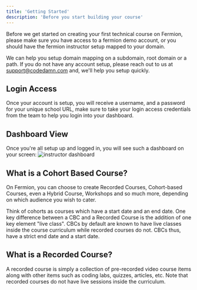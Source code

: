```yaml
---
title: 'Getting Started'
description: 'Before you start building your course'
---
```


Before we get started on creating your first technical course on Fermion, please make sure you have access to a fermion demo account, or you should have the fermion instructor setup mapped to your domain.

We can help you setup domain mapping on a subdomain, root domain or a path. If you do not have any account setup, please reach out to us at [support@codedamn.com](mailto:support@codedamn.com) and, we'll help you setup quickly.

## Login Access

Once your account is setup, you will receive a username, and a password for your unique school URL, make sure to take your login access credentials from the team to help you login into your dashboard.

## Dashboard View

Once you're all setup up and logged in, you will see such a dashboard on your screen:
![instructor dashboard](https://codedamn-website-assets.s3.us-east-1.amazonaws.com/uploads/18-11-2024/18%E2%80%AFPM.nbcqlj.png)

## What is a Cohort Based Course?

On Fermion, you can choose to create Recorded Courses, Cohort-based Courses, even a Hybrid Course, Workshops and so much more, depending on which audience you wish to cater.

Think of cohorts as courses which have a start date and an end date. One key difference between a CBC and a Recorded Course is the addition of one key element "live class". CBCs by default are known to have live classes inside the course curriculum while recorded courses do not. CBCs thus, have a strict end date and a start date.

## What is a Recorded Course?

A recorded course is simply a collection of pre-recorded video course items along with other items such as coding labs, quizzes, articles, etc. Note that recorded courses do not have live sessions inside the curriculum.
